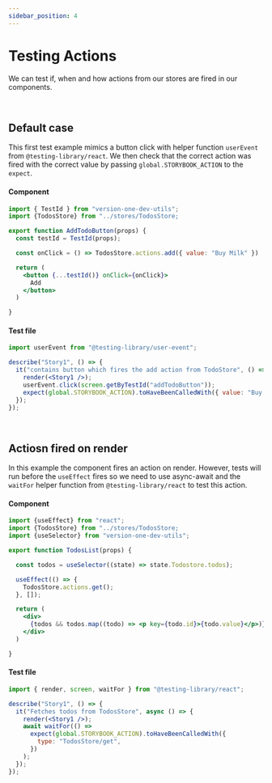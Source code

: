 ```yaml
---
sidebar_position: 4
---
```


# Testing Actions

We can test if, when and how actions from our stores are fired in our components.

<br />

## Default case

This first test example mimics a button click with helper function `userEvent` from `@testing-library/react`.
We then check that the correct action was fired with the correct value by passing `global.STORYBOOK_ACTION`
to the `expect`.

#### Component

```jsx
import { TestId } from "version-one-dev-utils";
import {TodosStore} from "../stores/TodosStore;

export function AddTodoButton(props) {
  const testId = TestId(props);

  const onClick = () => TodosStore.actions.add({ value: "Buy Milk" })

  return (
    <button {...testId()} onClick={onClick}>
      Add
    </button>
  )

}
```

#### Test file

```jsx
import userEvent from "@testing-library/user-event";

describe("Story1", () => {
  it("contains button which fires the add action from TodoStore", () => {
    render(<Story1 />);
    userEvent.click(screen.getByTestId("addTodoButton"));
    expect(global.STORYBOOK_ACTION).toHaveBeenCalledWith({ value: "Buy milk" });
  });
});
```

<br />

## Actiosn fired on render

In this example the component fires an action on render. However, tests will run before the `useEffect`
fires so we need to use async-await and the `waitFor` helper function from `@testing-library/react` to
test this action.

#### Component

```jsx
import {useEffect} from "react";
import {TodosStore} from "../stores/TodosStore;
import {useSelector} from "version-one-dev-utils";

export function TodosList(props) {

  const todos = useSelector((state) => state.Todostore.todos);

  useEffect(() => {
    TodosStore.actions.get();
  }, []);

  return (
    <div>
      {todos && todos.map((todo) => <p key={todo.id}>{todo.value}</p>)}
    </div>
  )

}
```

#### Test file

```jsx
import { render, screen, waitFor } from "@testing-library/react";

describe("Story1", () => {
  it("Fetches todos from TodosStore", async () => {
    render(<Story1 />);
    await waitFor(() =>
      expect(global.STORYBOOK_ACTION).toHaveBeenCalledWith({
        type: "TodosStore/get",
      })
    );
  });
});
```

<br />
